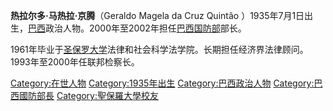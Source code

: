 {{Infobox Politician (general)
|name= 热拉尔多·马热拉·京腾
|image= Geraldo Magela Quintao 000628-D-2987S-026.jpg
|imagesize= 150px
|title= [[巴西国防部|巴西国防部]]部長
|term_start= 2000年1月24日
|term_end= 2002年12月31日
|predecessor=[[埃爾西·奧雷斯卡|埃爾西·奧雷斯卡]]
|successor= [[賀·維埃加斯|賀·維埃加斯]]
|birth_date  = 1935年7月1日
|birth_place = [[塔夸拉苏-迪米纳斯|塔夸拉苏-迪米纳斯]]
|profession= 法學
}}

'''热拉尔多·马热拉·京腾'''（Geraldo Magela da Cruz Quintão ）1935年7月1日出生，[[巴西|巴西]]政治人物。2000年至2002年担任[[巴西国防部|巴西国防部]]部长。

1961年毕业于[[圣保罗大学|圣保罗大学]]法律和社会科学法学院。长期担任经济界法律顾问。1993年至2000年任联邦检察长。 
{{start}}
{{s-bef|before=[[埃尔西·奥雷斯卡|埃尔西·奥雷斯卡]]}}
{{s-ttl|title=[[巴西国防部长|巴西国防部长]] |years=2000-2002}}
{{s-aft|after=[[贺·维埃加斯|贺·维埃加斯]]}}
{{end}}

{{DEFAULTSORT:Magela, Geraldo}}
[[Category:在世人物|Category:在世人物]]
[[Category:1935年出生|Category:1935年出生]]
[[Category:巴西政治人物|Category:巴西政治人物]]
[[Category:巴西國防部長|Category:巴西國防部長]]
[[Category:聖保羅大學校友|Category:聖保羅大學校友]]